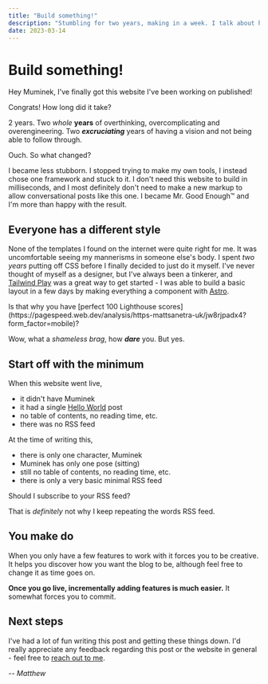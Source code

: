 ```yaml
---
title: "Build something!"
description: "Stumbling for two years, making in a week. I talk about how I finally got to making this website."
date: 2023-03-14
---
```



# Build something!

Hey Muminek, I've finally got this website I've been working on published!

<Moomin which="muminek" side="right">
  Congrats! How long did it take?
</Moomin>

2 years. Two *whole* **years** of overthinking, overcomplicating and overengineering.
Two __*excruciating*__ years of having a vision and not being able to follow through.

<Moomin which="muminek" side="left">
  Ouch. So what changed?
</Moomin>

I became less stubborn. I stopped trying to make my own tools, I instead chose
one framework and stuck to it. I don't need this website to build in milliseconds,
and I most definitely don't need to make a new markup to allow conversational
posts like this one. I became Mr. Good Enough&trade; and I'm more than happy with
the result.

## Everyone has a different style

None of the templates I found on the internet were quite right for me. It was
uncomfortable seeing my mannerisms in someone else's body. I spent *two years*
putting off CSS before I finally decided to just do it myself. I've never thought of
myself as a designer, but I've always been a tinkerer, and [Tailwind Play](https://play.tailwindcss.com/)
was a great way to get started - I was able to build a basic layout in a few days
by making everything a component with [Astro](https://astro.build/).

<Moomin which="muminek" side="right">
  Is that why you have [perfect 100 Lighthouse scores](https://pagespeed.web.dev/analysis/https-mattsanetra-uk/jw8rjpadx4?form_factor=mobile)?
</Moomin>

Wow, what a *shameless brag*, how __*dare*__ you. But yes.

## Start off with the minimum

When this website went live,

- it didn't have Muminek
- it had a single [Hello World](/blog/hello-world) post
- no table of contents, no reading time, etc.
- there was no RSS feed

At the time of writing this,

- there is only one character, Muminek
- Muminek has only one pose (sitting)
- still no table of contents, no reading time, etc.
- there is only a very basic minimal RSS feed

<Moomin which="muminek" side="left">
  Should I subscribe to your RSS feed?
</Moomin>

That is *definitely* not why I keep repeating the words RSS feed.

## You make do

When you only have a few features to work with it forces you to be creative.
It helps you discover how you want the blog to be, although feel free
to change it as time goes on.

**Once you go live, incrementally adding features is much easier.**
It somewhat forces you to commit.

## Next steps

I've had a lot of fun writing this post and getting these things down.
I'd really appreciate any feedback regarding this post or the website in
general - feel free to [reach out to me](/#contact).

*-- Matthew*
